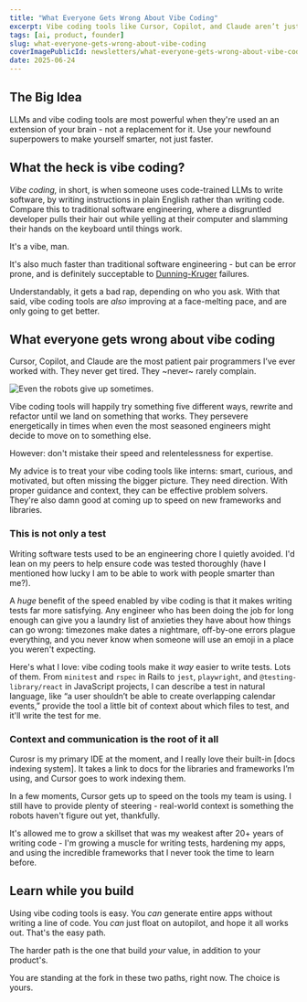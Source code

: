 ```yaml
---
title: "What Everyone Gets Wrong About Vibe Coding"
excerpt: Vibe coding tools like Cursor, Copilot, and Claude aren’t just about speed—they’re a chance to learn faster and code smarter. Here's how I'm using AI sharpen my weak skills and grow as an engineer.
tags: [ai, product, founder]
slug: what-everyone-gets-wrong-about-vibe-coding
coverImagePublicId: newsletters/what-everyone-gets-wrong-about-vibe-coding/cover
date: 2025-06-24
---
```


## The Big Idea

LLMs and vibe coding tools are most powerful when they're used an an extension of your brain - not a replacement for it. Use your newfound superpowers to make yourself smarter, not just faster.

## What the heck is vibe coding?

_Vibe coding,_ in short, is when someone uses code-trained LLMs to write software, by writing instructions in plain English rather than writing code. Compare this to traditional software engineering, where a disgruntled developer pulls their hair out while yelling at their computer and slamming their hands on the keyboard until things work.

It's a vibe, man.

It's also much faster than traditional software engineering - but can be error prone, and is definitely succeptable to [Dunning-Kruger](https://mikebifulco.com/newsletter/learn-from-a-dunning-kruger-expert) failures.

Understandably, it gets a bad rap, depending on who you ask. With that said, vibe coding tools are _also_ improving at a face-melting pace, and are only going to get better.

## What everyone gets wrong about vibe coding

Cursor, Copilot, and Claude are the most patient pair programmers I’ve ever worked with. They never get tired. They ~never~ rarely complain.

<Image
  publicId="newsletters/what-everyone-gets-wrong-about-vibe-coding/it-did-quit-once"
  alt="Even the robots give up sometimes."
  caption="Even the robots give up from time to time."
/>

Vibe coding tools will happily try something five different ways, rewrite and refactor until we land on something that works. They persevere energetically in times when even the most seasoned engineers might decide to move on to something else.

However: don't mistake their speed and relentelessness for expertise.

My advice is to treat your vibe coding tools like interns: smart, curious, and motivated, but often missing the bigger picture. They need direction. With proper guidance and context, they can be effective problem solvers. They're also damn good at coming up to speed on new frameworks and libraries.

### This is not only a test

Writing software tests used to be an engineering chore I quietly avoided. I'd lean on my peers to help ensure code was tested thoroughly (have I mentioned how lucky I am to be able to work with people smarter than me?).

A _huge_ benefit of the speed enabled by vibe coding is that it makes writing tests far more satisfying. Any engineer who has been doing the job for long enough can give you a laundry list of anxieties they have about how things can go wrong: timezones make dates a nightmare, off-by-one errors plague everything, and you never know when someone will use an emoji in a place you weren't expecting.

Here's what I love: vibe coding tools make it _way_ easier to write tests. Lots of them. From `minitest` and `rspec` in Rails to `jest`, `playwright`, and `@testing-library/react` in JavaScript projects, I can describe a test in natural language, like “a user shouldn’t be able to create overlapping calendar events,” provide the tool a little bit of context about which files to test, and it'll write the test for me.


### Context and communication is the root of it all

Curosr is my primary IDE at the moment, and I really love their built-in [docs indexing system]. It takes a link to docs for the libraries and frameworks I’m using, and Cursor goes to work indexing them.

In a few moments, Cursor gets up to speed on the tools my team is using. I still have to provide plenty of steering - real-world context is something the robots haven't figure out yet, thankfully.

It's allowed me to grow a skillset that was my weakest after 20+ years of writing code - I'm growing a muscle for writing tests, hardening my apps, and using the incredible frameworks that I never took the time to learn before.


## Learn while you build

Using vibe coding tools is easy. You _can_ generate entire apps without writing a line of code. You _can_ just float on autopilot, and hope it all works out. That's the easy path.

The harder path is the one that build _your_ value, in addition to your product's.

You are standing at the fork in these two paths, right now. The choice is yours.
